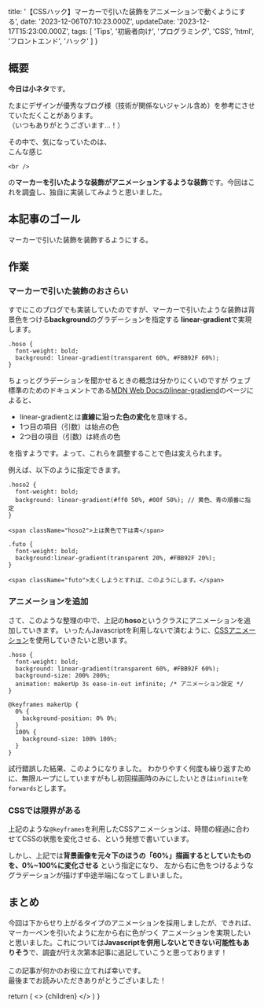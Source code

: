 
  title: '【CSSハック】マーカーで引いた装飾をアニメーションで動くようにする',
  date: '2023-12-06T07:10:23.000Z',
  updateDate: '2023-12-17T15:23:00.000Z',
  tags: [
    'Tips',
    '初級者向け',
    'プログラミング',
    'CSS',
    'html',
    'フロントエンド',
    'ハック'
  ]
}

## 概要

**今日は小ネタ**です。

たまにデザインが優秀なブログ様（技術が関係ないジャンル含め）を参考にさせていただくことがあります。<br />
（いつもありがとうございます...！）

その中で、気になっていたのは、
    <br />
    <span className="hoso-noanimation">こんな感じ</span><br />

    <br />

の**マーカーを引いたような装飾がアニメーションするような装飾**です。今回はこれを調査し、独自に実装してみようと思いました。

## 本記事のゴール

マーカーで引いた装飾を装飾するようにする。

## 作業

### マーカーで引いた装飾のおさらい

すでにこのブログでも実装していたのですが、<span className="hoso-noanimation">マーカーで引いたような装飾</span>は背景色をつける**background**のグラデーションを指定する
**linear-gradient**で実現します。

```
.hoso {
  font-weight: bold;
  background: linear-gradient(transparent 60%, #FBB92F 60%);
}
```

ちょっとグラデーションを聞かせるときの概念は分かりにくいのですが
ウェブ標準のためのドキュメントである[MDN Web Docsのlinear-gradiend](https://developer.mozilla.org/ja/docs/Web/CSS/gradient/linear-gradient)のページによると、

- linear-gradientとは**直線に沿った色の変化**を意味する。
- 1つ目の項目（引数）は始点の色
- 2つ目の項目（引数）は終点の色

を指すようです。よって、これらを調整することで色は変えられます。

例えば、以下のように指定できます。

```
.hoso2 {
  font-weight: bold;
  background: linear-gradient(#ff0 50%, #00f 50%); // 黄色、青の順番に指定
}
```
    <span className="hoso2">上は黄色で下は青</span>

```
.futo {
  font-weight: bold;
  background:linear-gradient(transparent 20%, #FBB92F 20%);
}
```
    <span className="futo">太くしようとすれば、このようにします。</span>

### アニメーションを追加

さて、このような整理の中で、上記の**hoso**というクラスにアニメーションを追加していきます。
いったんJavascriptを利用しないで済むように、[CSSアニメーション](https://developer.mozilla.org/ja/docs/Web/CSS/animation)を使用していきたいと思います。

```
.hoso {
  font-weight: bold;
  background: linear-gradient(transparent 60%, #FBB92F 60%);
  background-size: 200% 200%;
  animation: makerUp 3s ease-in-out infinite; /* アニメーション設定 */
}

@keyframes makerUp {
  0% {
    background-position: 0% 0%;
  }
  100% {
    background-size: 100% 100%;
  }
}
```

試行錯誤した結果、<span className="hoso-infinite">このようになりました。</span>
わかりやすく何度も繰り返すために、無限ループにしていますがもし初回描画時のみにしたいときは`infinite`を`forwards`とします。

### CSSでは限界がある

上記のような`@keyframes`を利用したCSSアニメーションは、<span className="hoso">時間の経過に合わせてCSSの状態を変化させる</span>、という発想で書いています。

しかし、上記では**背景画像を元々下のほうの「60%」描画するとしていたものを、0%~100%に変化させる** という指定になり、
左から右に色をつけるようなグラデーションが描けず中途半端になってしまいました。

## まとめ

今回は下からせり上がるタイプのアニメーションを採用しましたが、できれば、マーカーペンを引いたように<span className="hoso-infinite">左から右に色がつく</span>
アニメーションを実現したいと思いました。これについては**Javascriptを併用しないとできない可能性もありそう**で、調査が行え次第本記事に追記していこうと思っております！
    <br />
    <br />
この記事が何かのお役に立てれば幸いです。<br />
最後までお読みいただきありがとうございました！

  return (
    <Layout meta={meta}>
      <>
        {children}
      </>
    </Layout>
  )
}

